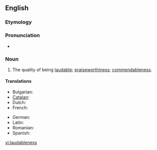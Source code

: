 ==English==

===Etymology===
{{suffix|laudable|ness}}

===Pronunciation===
* {{IPA|/ˈlɔːdəbəlnɪs/}}

===Noun===
{{en-noun|-}}

# The quality of being [[laudable]]; [[praiseworthiness]]; [[commendableness]].

====Translations====
{{trans-top|quality of being laudable}}
* Bulgarian: {{t|bg|похвалност|f}}
* [[Catalan]]: {{t|ca|laudabilitat|f}}
* Dutch: {{t|nl|prijzenswaardigheid}}
* French: {{t|fr|laudabilité|f}}
{{trans-mid}}
* German: {{t|de|Löblichkeit|f}}
* Latin: {{t|la|laudabilitas}}
* Romanian: {{t|ro|laudabilitate|f}}
* Spanish: {{t|es|laudabilidad|f}}
{{trans-bottom}}

[[vi:laudableness]]